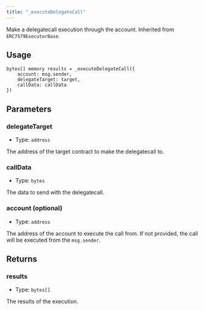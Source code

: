 ```yaml
---
title: "_executeDelegateCall"
---
```


Make a delegatecall execution through the account. Inherited from `ERC7579ExecutorBase`.

## Usage

```solidity
bytes[] memory results = _executeDelegateCall({
    account: msg.sender,
    delegateTarget: target,
    callData: callData
})
```

## Parameters

### delegateTarget

- Type: `address`

The address of the target contract to make the delegatecall to.

### callData

- Type: `bytes`

The data to send with the delegatecall.

### account (optional)

- Type: `address`

The address of the account to execute the call from. If not provided, the call will be executed from the `msg.sender`.

## Returns

### results

- Type: `bytes[]`

The results of the execution.
